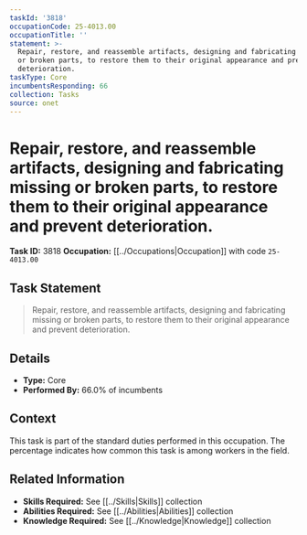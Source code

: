 ```yaml
---
taskId: '3818'
occupationCode: 25-4013.00
occupationTitle: ''
statement: >-
  Repair, restore, and reassemble artifacts, designing and fabricating missing
  or broken parts, to restore them to their original appearance and prevent
  deterioration.
taskType: Core
incumbentsResponding: 66
collection: Tasks
source: onet
---
```

# Repair, restore, and reassemble artifacts, designing and fabricating missing or broken parts, to restore them to their original appearance and prevent deterioration.

**Task ID:** 3818
**Occupation:** [[../Occupations|Occupation]] with code `25-4013.00`

## Task Statement

> Repair, restore, and reassemble artifacts, designing and fabricating missing or broken parts, to restore them to their original appearance and prevent deterioration.

## Details

- **Type:** Core
- **Performed By:** 66.0% of incumbents

## Context

This task is part of the standard duties performed in this occupation. The percentage indicates how common this task is among workers in the field.

## Related Information

- **Skills Required:** See [[../Skills|Skills]] collection
- **Abilities Required:** See [[../Abilities|Abilities]] collection
- **Knowledge Required:** See [[../Knowledge|Knowledge]] collection
